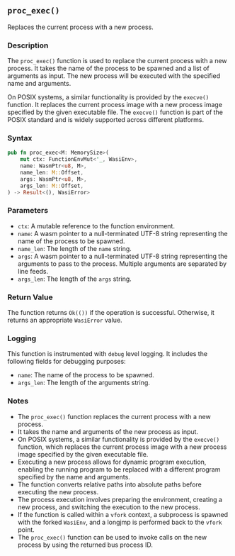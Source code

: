 ## `proc_exec()`

Replaces the current process with a new process.

### Description

The `proc_exec()` function is used to replace the current process with a new process. It takes the name of the process to be spawned and a list of arguments as input. The new process will be executed with the specified name and arguments.

On POSIX systems, a similar functionality is provided by the `execve()` function. It replaces the current process image with a new process image specified by the given executable file. The `execve()` function is part of the POSIX standard and is widely supported across different platforms.

### Syntax

```rust
pub fn proc_exec<M: MemorySize>(
    mut ctx: FunctionEnvMut<'_, WasiEnv>,
    name: WasmPtr<u8, M>,
    name_len: M::Offset,
    args: WasmPtr<u8, M>,
    args_len: M::Offset,
) -> Result<(), WasiError>
```

### Parameters

- `ctx`: A mutable reference to the function environment.
- `name`: A wasm pointer to a null-terminated UTF-8 string representing the name of the process to be spawned.
- `name_len`: The length of the `name` string.
- `args`: A wasm pointer to a null-terminated UTF-8 string representing the arguments to pass to the process. Multiple arguments are separated by line feeds.
- `args_len`: The length of the `args` string.

### Return Value

The function returns `Ok(())` if the operation is successful. Otherwise, it returns an appropriate `WasiError` value.

### Logging

This function is instrumented with `debug` level logging. It includes the following fields for debugging purposes:

- `name`: The name of the process to be spawned.
- `args_len`: The length of the arguments string.

### Notes

- The `proc_exec()` function replaces the current process with a new process.
- It takes the name and arguments of the new process as input.
- On POSIX systems, a similar functionality is provided by the `execve()` function, which replaces the current process image with a new process image specified by the given executable file.
- Executing a new process allows for dynamic program execution, enabling the running program to be replaced with a different program specified by the name and arguments.
- The function converts relative paths into absolute paths before executing the new process.
- The process execution involves preparing the environment, creating a new process, and switching the execution to the new process.
- If the function is called within a `vfork` context, a subprocess is spawned with the forked `WasiEnv`, and a longjmp is performed back to the `vfork` point.
- The `proc_exec()` function can be used to invoke calls on the new process by using the returned bus process ID.
